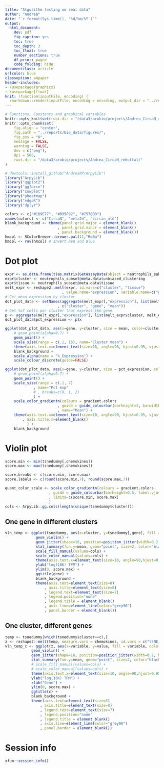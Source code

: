 ```yaml
---
title: "Algorithm testing on real data"
author: "Andrea"
date: "`r format(Sys.time(), '%d/%m/%Y')`"
output: 
  html_document: 
    dev: pdf
    fig_caption: yes
    toc: true
    toc_depth: 3
    toc_float: true
    number_sections: true
    df_print: paged
    code_folding: hide
documentclass: article
urlcolor: blue
classoption: a4paper
header-includes:
- \usepackage{graphicx}
- \usepackage{float}
knit: (function(inputFile, encoding) {
  rmarkdown::render(inputFile, encoding = encoding, output_dir = "../reports/bio_data")})
---
```


```r
# Functions, Constants and graphical variables      
knitr::opts_knit$set(root.dir = "/data3/arubio/projects/Andrea_CircaN_rebuttal/")
knitr::opts_chunk$set(
	fig.align = "center",
	fig.path = "../reports/bio_data/figures/",
	fig.pos = "H",
	message = FALSE,
	warning = FALSE,
	dev = c("png"),
	dpi = 500,
	root.dir = "/data3/arubio/projects/Andrea_CircaN_rebuttal/"
)
```


<style>
.column-left{
  float: left;
  width: 50%;
  text-align: left;
}
.column-right{
  float: right;
  width: 50%;
  text-align: left;
}
</style>


```r
# devtools::install_github("AndreaRP/ArpyLib")
library("ArpyLib")
library("ggplot2")
library("ggforce")
library("cowplot")
library("pheatmap")
library("edgeR")
library("dplyr")
```



```r
colors <- c("#1B9E77", "#D95F02", "#7570B3")
names(colors) <- c("CircaN", "meta2d", "circan_old")
blank_background <- theme(panel.grid.major = element_blank()
                        , panel.grid.minor = element_blank()
                        , panel.background = element_blank())
hmcol <- RColorBrewer::brewer.pal(11,"RdBu")
hmcol <- rev(hmcol) # Invert Red and Blue
```


# Dot plot

```r
expr <- as.data.frame(t(as.matrix(GetAssayData(object = neutrophils_subset))[selected_genes,]))
expr$cluster <- neutrophils_subset@meta.data$unbiased_clustering
expr$tissue <- neutrophils_subset@meta.data$tissue
melt_expr <- reshape2::melt(expr, id.vars=c("cluster", "tissue")
                          , value.name="expression", variable.name=c("gene"))
# Get mean expression by cluster
dot_plot_data <- setNames(aggregate(melt_expr[,"expression"], list(melt_expr$cluster, melt_expr$gene), mean)
                        , c("cluster", "gene", "mean"))
# Get %of cells per cluster that express the gene
p <- aggregate(melt_expr[,"expression"], list(melt_expr$cluster, melt_expr$gene), function(x) sum(x != 0)/length(x))
dot_plot_data$pct_expression <- p$x
```


```r
ggplot(dot_plot_data, aes(x=gene, y=cluster, size = mean, color=cluster, alpha=pct_expression)) +
    # geom_point(alpha=0.7) +
    geom_point() +
    scale_size(range = c(.1, 15), name="Cluster mean") +
    theme(axis.text.x=element_text(size=10, angle=90, hjust=0.95, vjust=0.2)) +
    blank_background +
    scale_alpha(name = "% Expression") +
    scale_colour_discrete(guide=FALSE)
```


```r
ggplot(dot_plot_data, aes(x=gene, y=cluster, size = pct_expression, color=mean)) +
    # geom_point(alpha=0.7) +
    geom_point() +
    scale_size(range = c(.1, 7)
             , name="Pct exp"
             # , breaks=c(0, 1, 2)
             ) +
    scale_color_gradientn(colours = gradient.colors
                        , guide = guide_colourbar(barheight=3, barwidth = 0.5)
                        , name="Mean") +
    theme(axis.text.x=element_text(size=10, angle=90, hjust=0.95, vjust=0.2)
        , axis.title.x=element_blank()
          ) +
    blank_background 
```


# Violin plot

```r
score.min <- min(tsnedummy[,chemokines])
score.max <- max(tsnedummy[,chemokines])

score.breaks <- c(score.min, score.max)
score.labels <- c(round(score.min,7), round(score.max,7))

quant_color_scale <- scale_color_gradientn(colours = gradient.colors
                    , guide = guide_colourbar(barheight=0.5, label.vjust=-1)
                    , limits=c(score.min, score.max)
                    )
cols <- ArpyLib::gg.cols(length(unique(tsnedummy$cluster)))
```

## One gene in different clusters

```r
vln_temp <- ggplot(tsnedummy, aes(x=cluster, y=tsnedummy[,gene], fill = cluster, color=cluster)) +
              geom_violin() +
              geom_jitter(shape=16, position=position_jitter(width=0.2, height=0)) +
              stat_summary(fun.y=mean, geom="point", size=2, color="black") +
              scale_fill_manual(values=cols) +
              scale_color_manual(values=cols) +
              theme(axis.text.x=element_text(size=10, angle=90,hjust=0.95,vjust=0.2)) +
              ylab("log(10K) TPM") +
              ylim(0, score.max) +
              ggtitle(gene) +
              blank_background +
              theme(axis.text=element_text(size=8)
                  , axis.title=element_text(size=8)
                  , legend.text=element_text(size=7)
                  , legend.position="none"
                  , legend.title = element_blank()
                  , axis.line=element_line(color="grey90")
                  , panel.border = element_blank())
```

## One cluster, different genes

```r
temp <- tsnedummy[which(tsnedummy$cluster==c),]
z <- reshape2::melt(temp, measure.vars = chemokines, id.vars = c("tSNE_1", "tSNE_2"))
vln_temp_c <- ggplot(z, aes(x=variable, y=value, fill = variable, color=variable)) +
            geom_violin() +
            geom_jitter(shape=16, position=position_jitter(width=0.2, height=0)) +
            stat_summary(fun.y=mean, geom="point", size=2, color="black") +
            # scale_fill_manual(values=cols) +
            # scale_color_manual(values=cols) +
            theme(axis.text.x=element_text(size=10, angle=90,hjust=0.95,vjust=0.2)) +
            ylab("log(10K) TPM") +
            xlab("Gene") +
            ylim(0, score.max) +
            ggtitle(c) +
            blank_background +
            theme(axis.text=element_text(size=8)
                , axis.title=element_text(size=8)
                , legend.text=element_text(size=7)
                , legend.position="none"
                , legend.title = element_blank()
                , axis.line=element_line(color="grey90")
                , panel.border = element_blank())
```


# Session info

```r
xfun::session_info()
```

